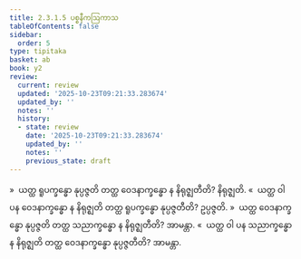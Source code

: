 ```yaml
---
title: 2.3.1.5 ပစ္စနီကဩကာသ
tableOfContents: false
sidebar:
  order: 5
type: tipitaka
basket: ab
book: y2
review:
  current: review
  updated: '2025-10-23T09:21:33.283674'
  updated_by: ''
  notes: ''
  history:
  - state: review
    date: '2025-10-23T09:21:33.283674'
    updated_by: ''
    notes: ''
    previous_state: draft
---
```



<ReviewStatus review={frontmatter.review} showDetails={true} />

<HypothesisAnnotation frontmatter={frontmatter} />

<DynamicBreadcrumb />

<Division number="161" book="y2" e="ch" v="33" p="58">

<Paragraph number="839" book="y2">
»  ယတ္ထ ရူပက္ခန္ဓော နုပ္ပဇ္ဇတိ တတ္ထ ဝေဒနာက္ခန္ဓော န နိရုဇ္ဈတီတိ? နိရုဇ္ဈတိ.
</Paragraph>

<Paragraph number="840" book="y2">
«  ယတ္ထ ဝါ ပန ဝေဒနာက္ခန္ဓော န နိရုဇ္ဈတိ တတ္ထ ရူပက္ခန္ဓော နုပ္ပဇ္ဇတီတိ? ဥပ္ပဇ္ဇတိ.
</Paragraph>

</Division>
<Division number="162" book="y2" e="ch" v="33" p="58">

<Paragraph number="841" book="y2">
»  ယတ္ထ ဝေဒနာက္ခန္ဓော နုပ္ပဇ္ဇတိ တတ္ထ သညာက္ခန္ဓော န နိရုဇ္ဈတီတိ? အာမန္တာ.
</Paragraph>

<Paragraph number="842" book="y2">
«  ယတ္ထ ဝါ ပန သညာက္ခန္ဓော န နိရုဇ္ဈတိ တတ္ထ ဝေဒနာက္ခန္ဓော နုပ္ပဇ္ဇတီတိ? အာမန္တာ.
</Paragraph>
</Division>
